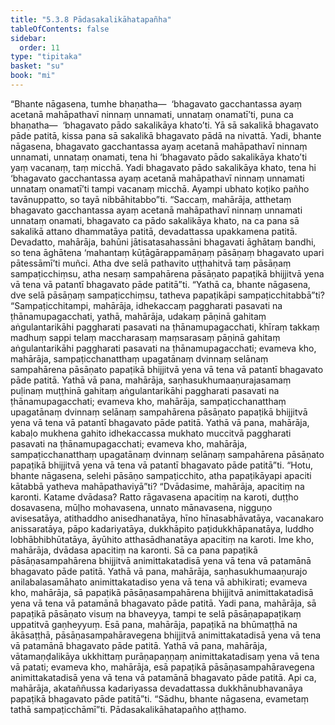 ```yaml
---
title: "5.3.8 Pādasakalikāhatapañha"
tableOfContents: false
sidebar:
  order: 11
type: "tipitaka"
basket: "su"
book: "mi"
---
```



<DynamicBreadcrumb />

<Division number="145" book="mi" bookNo="28">

<Paragraph number="820" book="mi">
“Bhante nāgasena, tumhe bhaṇatha—  ‘bhagavato gacchantassa ayaṃ acetanā mahāpathavī ninnaṃ unnamati, unnataṃ onamatī’ti, puna ca bhaṇatha—  ‘bhagavato pādo sakalikāya khato’ti. Yā sā sakalikā bhagavato pāde patitā, kissa pana sā sakalikā bhagavato pādā na nivattā. Yadi, bhante nāgasena, bhagavato gacchantassa ayaṃ acetanā mahāpathavī ninnaṃ unnamati, unnataṃ onamati, tena hi ‘bhagavato pādo sakalikāya khato’ti yaṃ vacanaṃ, taṃ micchā. Yadi bhagavato pādo sakalikāya khato, tena hi ‘bhagavato gacchantassa ayaṃ acetanā mahāpathavī ninnaṃ unnamati unnataṃ onamatī’ti tampi vacanaṃ micchā. Ayampi ubhato koṭiko pañho tavānuppatto, so tayā nibbāhitabbo”ti.
</Paragraph>

<Paragraph number="821" book="mi">
“Saccaṃ, mahārāja, atthetaṃ bhagavato gacchantassa ayaṃ acetanā mahāpathavī ninnaṃ unnamati unnataṃ onamati, bhagavato ca pādo sakalikāya khato, na ca pana sā sakalikā attano dhammatāya patitā, devadattassa upakkamena patitā. Devadatto, mahārāja, bahūni jātisatasahassāni bhagavati āghātaṃ bandhi, so tena āghātena ‘mahantaṃ kūṭāgārappamāṇaṃ pāsāṇaṃ bhagavato upari pātessāmī’ti muñci. Atha dve selā pathavito uṭṭhahitvā taṃ pāsāṇaṃ sampaṭicchiṃsu, atha nesaṃ sampahārena pāsāṇato papaṭikā bhijjitvā yena vā tena vā patantī bhagavato pāde patitā”ti.
</Paragraph>

<Paragraph number="822" book="mi">
“Yathā ca, bhante nāgasena, dve selā pāsāṇaṃ sampaṭicchiṃsu, tatheva papaṭikāpi sampaṭicchitabbā”ti? “Sampaṭicchitampi, mahārāja, idhekaccaṃ paggharati pasavati na ṭhānamupagacchati, yathā, mahārāja, udakaṃ pāṇinā gahitaṃ aṅgulantarikāhi paggharati pasavati na ṭhānamupagacchati, khīraṃ takkaṃ madhuṃ sappi telaṃ maccharasaṃ maṃsarasaṃ pāṇinā gahitaṃ aṅgulantarikāhi paggharati pasavati na ṭhānamupagacchati; evameva kho, mahārāja, sampaṭicchanatthaṃ upagatānaṃ dvinnaṃ selānaṃ sampahārena pāsāṇato papaṭikā bhijjitvā yena vā tena vā patantī bhagavato pāde patitā.
</Paragraph>

<Paragraph number="823" book="mi">
Yathā vā pana, mahārāja, saṇhasukhumaaṇurajasamaṃ puḷinaṃ muṭṭhinā gahitaṃ aṅgulantarikāhi paggharati pasavati na ṭhānamupagacchati; evameva kho, mahārāja, sampaṭicchanatthaṃ upagatānaṃ dvinnaṃ selānaṃ sampahārena pāsāṇato papaṭikā bhijjitvā yena vā tena vā patantī bhagavato pāde patitā.
</Paragraph>

<Paragraph number="824" book="mi">
Yathā vā pana, mahārāja, kabaḷo mukhena gahito idhekaccassa mukhato muccitvā paggharati pasavati na ṭhānamupagacchati; evameva kho, mahārāja, sampaṭicchanatthaṃ upagatānaṃ dvinnaṃ selānaṃ sampahārena pāsāṇato papaṭikā bhijjitvā yena vā tena vā patantī bhagavato pāde patitā”ti.
</Paragraph>

<Paragraph number="825" book="mi">
“Hotu, bhante nāgasena, selehi pāsāṇo sampaṭicchito, atha papaṭikāyapi apaciti kātabbā yatheva mahāpathaviyā”ti? “Dvādasime, mahārāja, apacitiṃ na karonti. Katame dvādasa? Ratto rāgavasena apacitiṃ na karoti, duṭṭho dosavasena, mūḷho mohavasena, unnato mānavasena, nigguṇo avisesatāya, atithaddho anisedhanatāya, hīno hīnasabhāvatāya, vacanakaro anissaratāya, pāpo kadariyatāya, dukkhāpito paṭidukkhāpanatāya, luddho lobhābhibhūtatāya, āyūhito atthasādhanatāya apacitiṃ na karoti. Ime kho, mahārāja, dvādasa apacitiṃ na karonti. Sā ca pana papaṭikā pāsāṇasampahārena bhijjitvā animittakatadisā yena vā tena vā patamānā bhagavato pāde patitā.
</Paragraph>

<Paragraph number="826" book="mi">
Yathā vā pana, mahārāja, saṇhasukhumaaṇurajo anilabalasamāhato animittakatadiso yena vā tena vā abhikirati; evameva kho, mahārāja, sā papaṭikā pāsāṇasampahārena bhijjitvā animittakatadisā yena vā tena vā patamānā bhagavato pāde patitā. Yadi pana, mahārāja, sā papaṭikā pāsāṇato visuṃ na bhaveyya, tampi te selā pāsāṇapapaṭikaṃ uppatitvā gaṇheyyuṃ. Esā pana, mahārāja, papaṭikā na bhūmaṭṭhā na ākāsaṭṭhā, pāsāṇasampahāravegena bhijjitvā animittakatadisā yena vā tena vā patamānā bhagavato pāde patitā.
</Paragraph>

<Paragraph number="827" book="mi">
Yathā vā pana, mahārāja, vātamaṇḍalikāya ukkhittaṃ purāṇapaṇṇaṃ animittakatadisaṃ yena vā tena vā patati; evameva kho, mahārāja, esā papaṭikā pāsāṇasampahāravegena animittakatadisā yena vā tena vā patamānā bhagavato pāde patitā. Api ca, mahārāja, akataññussa kadariyassa devadattassa dukkhānubhavanāya papaṭikā bhagavato pāde patitā”ti. “Sādhu, bhante nāgasena, evametaṃ tathā sampaṭicchāmī”ti.

</Paragraph>
</Division>

<Paragraph number="828" type="center" book="mi">
Pādasakalikāhatapañho aṭṭhamo.
</Paragraph>